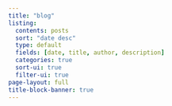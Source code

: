 ```yaml
---
title: "blog"
listing:
  contents: posts
  sort: "date desc"
  type: default
  fields: [date, title, author, description]
  categories: true
  sort-ui: true
  filter-ui: true
page-layout: full
title-block-banner: true
---
```



